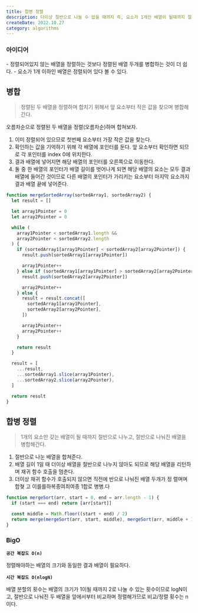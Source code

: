 ```yaml
---
title: 합병 정렬
description: 더이상 절반으로 나눌 수 없을 때까지 즉, 요소가 1개인 배열이 될때까지 절반으로 분할한다. 최종적으로 분할된 배열은 정렬되어 있다고 볼 수 있다. 절반으로 분할 된 배열을 정렬을 하며 다시 병합한다. 이를 반복하며 1개의 배열로 병합될 때까지 이를 반복한다.
createDate: 2022.10.27
category: algorithms
---
```


### 아이디어

<aside>
- 정렬되어있지 않는 배열을 정렬하는 것보다 정렬된 배열 두개를 병합하는 것이 더 쉽다. 
- 요소가 1개 이하인 배열은 정렬되어 있다 볼 수 있다.

</aside>

<Picture src="merge-sort.png" alt="합병 정렬 트리" />

## 병합

> 정렬된 두 배열을 정렬하며 합치기 위해서 앞 요소부터 작은 값을 찾으며 병합해간다.

오름차순으로 정렬된 두 배열을 정렬(오름차순)하며 합쳐보자.

1. 이미 정렬되어 있으므로 첫번째 요소부터 가장 작은 값을 찾는다.
2. 확인하는 값을 기억하기 위해 각 배열에 포인터를 둔다. 앞 요소부터 확인하면 되므로 각 포인터를 index 0에 위치한다.
3. 결과 배열에 넣어지면 해당 배열의 포인터를 오른쪽으로 이동한다.
4. 둘 중 한 배열의 포인터가 배열 길이를 벗어나게 되면 해당 배열의 요소는 모두 결과 배열에 들어간 것이므로 다른 배열의 포인터가 가리키는 요소부터 마지막 요소까지 결과 배열 끝에 넣어준다.

```jsx
function mergeSortedArray(sortedArray1, sortedArray2) {
  let result = []

  let array1Pointer = 0
  let array2Pointer = 0

  while (
    array1Pointer < sortedArray1.length &&
    array2Pointer < sortedArray2.length
  ) {
    if (sortedArray1[array1Pointer] < sortedArray2[array2Pointer]) {
      result.push(sortedArray1[array1Pointer])

      array1Pointer++
    } else if (sortedArray1[array1Pointer] > sortedArray2[array2Pointer]) {
      result.push(sortedArray2[array2Pointer])

      array2Pointer++
    } else {
      result = result.concat([
        sortedArray1[array1Pointer],
        sortedArray2[array2Pointer],
      ])

      array1Pointer++
      array2Pointer++
    }

    return result
  }

  result = [
    ...result,
    ...sortedArray1.slice(array1Pointer),
    ...sortedArray2.slice(array2Pointer),
  ]

  return result
}
```

## 합병 정렬

> 1개의 요소만 갖는 배열이 될 때까지 절반으로 나누고, 절반으로 나눠진 배열을 병합해간다.

1. 절반으로 나눈 배열을 합쳐준다.
2. 배열 길이 1일 때 더이상 배열을 절반으로 나누지 않아도 되므로 해당 배열을 리턴하며 재귀 함수 호출을 멈춘다.
3. 더이상 재귀 함수가 호출되지 않으면 직전에 반으로 나눠진 배열 두개가 정 렬며며 합쳦 고 이를를하복종여최여종 1합로 병병.다

```jsx
function mergeSort(arr, start = 0, end = arr.length - 1) {
  if (start === end) return [arr[start]]

  const middle = Math.floor((start + end) / 2)
  return merge(mergeSort(arr, start, middle), mergeSort(arr, middle + 1, end))
}
```

### BigO

**`공간 복잡도 O(n)`**

정렬해야하는 배열의 크기와 동일한 결과 배열이 필요하다.

**`시간 복잡도 O(nlogN)`**

배열 분할의 횟수는 배열의 크기가 1이될 때까지 2로 나눌 수 있는 횟수이므로 logN이고, 절반으로 나눠진 두 배열을 앞에서부터 비교하며 정렬해가므로 비교/정렬 횟수는 n이다.
